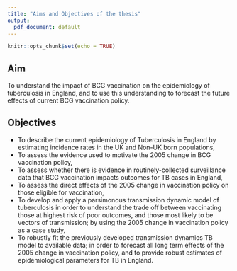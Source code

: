 ```yaml
---
title: "Aims and Objectives of the thesis"
output:
  pdf_document: default
---
```


```r
knitr::opts_chunk$set(echo = TRUE)
```

## Aim

To understand the impact of BCG vaccination on the epidemiology of tuberculosis in England, and to use this understanding to forecast the future effects of current BCG vaccination policy.

## Objectives

- To describe the current epidemiology of Tuberculosis in England by estimating incidence rates in the UK and Non-UK born populations,
- To assess the evidence used to motivate the 2005 change in BCG vaccination policy,
- To assess whether there is evidence in routinely-collected surveillance data that BCG vaccination impacts outcomes for TB cases in England,
- To assess the direct effects of the 2005 change in vaccination policy on those eligible for vaccination,
- To develop and apply a parsimonous transmission dynamic model of tuberculosis in order to understand the trade off between vaccinating those at highest risk of poor outcomes, and those most likely to be vectors of transmission; by using the 2005 change in vaccination policy as a case study,
- To robustly fit the previously developed transmission dynamics TB model to available data; in order to forecast all long term effects of the 2005 change in vaccination policy, and to provide robust estimates of epidemiological parameters for TB in England.

